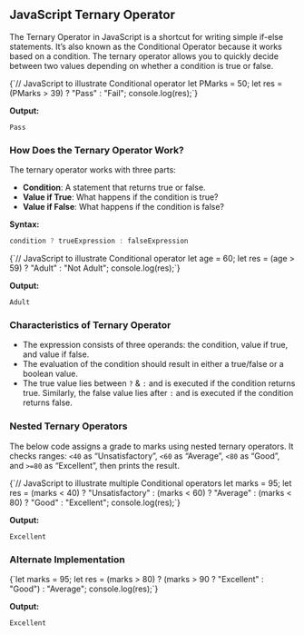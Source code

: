 ## JavaScript Ternary Operator

The Ternary Operator in JavaScript is a shortcut for writing simple if-else statements. It’s also known as the Conditional Operator because it works based on a condition. The ternary operator allows you to quickly decide between two values depending on whether a condition is true or false.

<CodeBlock language="javascript">
{`// JavaScript to illustrate Conditional operator
let PMarks = 50;
let res = (PMarks > 39) ? "Pass" : "Fail";
console.log(res);`}
</CodeBlock>

**Output:**
```plaintext
Pass
```

### How Does the Ternary Operator Work?
The ternary operator works with three parts:
- **Condition**: A statement that returns true or false.
- **Value if True**: What happens if the condition is true?
- **Value if False**: What happens if the condition is false?

**Syntax:**
```javascript
condition ? trueExpression : falseExpression
```

<CodeBlock language="javascript">
{`// JavaScript to illustrate Conditional operator
let age = 60;
let res = (age > 59) ? "Adult" : "Not Adult";
console.log(res);`}
</CodeBlock>

**Output:**
```plaintext
Adult
```

### Characteristics of Ternary Operator
- The expression consists of three operands: the condition, value if true, and value if false.
- The evaluation of the condition should result in either a true/false or a boolean value.
- The true value lies between `?` & `:` and is executed if the condition returns true. Similarly, the false value lies after `:` and is executed if the condition returns false.

### Nested Ternary Operators
The below code assigns a grade to marks using nested ternary operators. It checks ranges: `<40` as “Unsatisfactory”, `<60` as “Average”, `<80` as “Good”, and `>=80` as “Excellent”, then prints the result.

<CodeBlock language="javascript">
{`// JavaScript to illustrate multiple Conditional operators
let marks = 95;
let res = (marks < 40) ? "Unsatisfactory" :
          (marks < 60) ? "Average" :
          (marks < 80) ? "Good" : "Excellent";
console.log(res);`}
</CodeBlock>

**Output:**
```plaintext
Excellent
```

### Alternate Implementation

<CodeBlock language="javascript">
{`let marks = 95;
let res = (marks > 80) ? 
          (marks > 90 ? "Excellent" : "Good") : 
          "Average";
console.log(res);`}
</CodeBlock>

**Output:**
```plaintext
Excellent